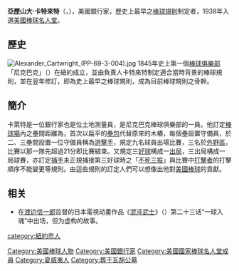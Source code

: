 {{Unreferenced|time=2014-03-05T14:24:51+00:00}}
{{Infobox baseball biography
|name        = 亞歷山大·卡特來特<br/>Alexander Cartwright
|image       = Alexander Cartwright 1855 Daguerreotype.jpg
|image_size  =
|caption     = 1855年的卡特來特
|position    = 
|bats        = 
|throws      = 
|birth_date  = {{Birth date|1820|4|17}}
|birth_place = {{USA}}[[紐約州|紐約州]][[紐約市|紐約市]]
|death_date  = {{Death date and age|1892|7|12|1820|4|17}}
|death_place = [[夏威夷王國|夏威夷王國]][[歐胡島|歐胡島]][[檀香山|檀香山]]
|highlights=
* 棒球規則的最早制定者(目前仍有爭論)
|hoflink  = 美國國家棒球名人堂暨博物館
|hoftype  = 美國棒球名人堂
|hofdate  = 1938年
|hofvote  = 
|hofmethod= 百年紀念委員會
}}

'''亞歷山大·卡特來特'''（{{lang-en|Alexander Joy Cartwright, Jr.}}，{{bd|1820年|4月17日|1892年|7月12日| catIdx=C卡}}），美國銀行家，歷史上最早之[[棒球規則|棒球規則]]制定者，1938年入選[[美國棒球名人堂|美國棒球名人堂]]。

==歷史==
[[File:Alexander_Cartwright_(PP-69-3-004).jpg|thumb]]
1845年史上第一個[[棒球|棒球俱樂部]]「尼克巴克」（{{lang|en|Knicker Bocker}}）在紐約成立，並由負責人卡特來特制定適合當時背景的棒球規則，並在翌年修訂，即為史上最早之棒球規則，成為目前棒球規則之骨幹。

==簡介==
卡萊特是一位銀行家也是位土地測量員，是尼克巴克棒球俱樂部的一員。他訂定[[棒球場|棒球場]]內之壘間距離為{{convert|90|ft|m}}，首次以扁平的[[壘包|壘包]]代替原來的木樁，每個壘設置守備員，於二、三壘間設置一位守備員稱為[[游擊手|游擊手]]，規定九名球員出場比賽，三名於[[外野|外野區]]，比賽以那一隊先超過21分即比賽結束。又規定三[[好球|好球]]構成一[[出局_(棒球)|出局]]，三出局構成一局球賽，亦訂定[[捕手|捕手]]未正規捕接第三好球時之「[[不死三振|不死三振]]」與比賽中[[打擊者|打擊者]]的打擊順序不能變更等規則。由這些規則的訂定人們可以想像出他對[[美國棒球|美國棒球]]的貢獻。

== 相关 ==
*在[[渡边信一郎|渡边信一郎]]监督的日本電視动畫作品《[[混沌武士|混沌武士]]》（{{lang|ja|サムライチャンプルー}}）第二十三话“一球入魂”中出场，但为虚构的故事。

{{Authority control}}
{{US-bio-stub}}

{{美國棒球名人堂成員}}

{{DEFAULTSORT:Cartwright, Alexander}}
[[Category:美國棒球人物|Category:美國棒球人物]]
[[Category:美國銀行家|Category:美國銀行家]]
[[category:紐約市人|category:紐約市人]]
[[Category:美國國家棒球名人堂成員|Category:美國國家棒球名人堂成員]]
[[Category:夏威夷人|Category:夏威夷人]]
[[Category:葬于瓦胡公墓|Category:葬于瓦胡公墓]]